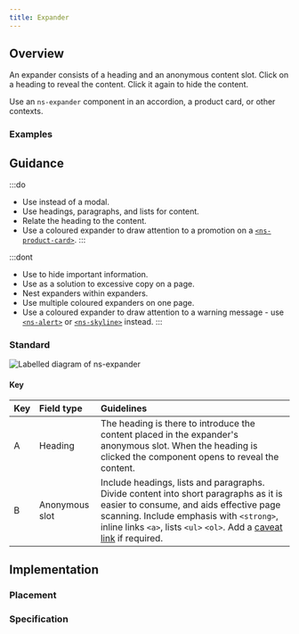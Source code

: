 ```yaml
---
title: Expander
---
```




## Overview

<CompDetails name={componentName} />

An expander consists of a heading and an anonymous content slot. Click on a heading to reveal the content. Click it again to hide the content.

Use an `ns-expander` component in an accordion, a product card, or other contexts.

### Examples

<Tabs>
  <TabItem label="Standard">
    <ExampleViewer type="standard" />
  </TabItem>
  <TabItem label="Icon">
    <ExampleViewer type="standard-icon" />
  </TabItem>
</Tabs>

## Guidance

:::do
- Use instead of a modal.
- Use headings, paragraphs, and lists for content.
- Relate the heading to the content.
- Use a coloured expander to draw attention to a promotion on a [`<ns-product-card>`](/components/ns-product-card).
:::

:::dont
- Use to hide important information.
- Use as a solution to excessive copy on a page.
- Nest expanders within expanders.
- Use multiple coloured expanders on one page.
- Use a coloured expander to draw attention to a warning message - use [`<ns-alert>`](/components/ns-alert) or [`<ns-skyline>`](/components/ns-skyline) instead.
:::

### Standard

![Labelled diagram of ns-expander](@assets/components/ns-expander/guidance-accordion.webp)

#### Key

| Key | Field type | Guidelines |
| :--- | :--- | :--- |
| <span class="marker">A</span> | Heading | The heading is there to introduce the content placed in the expander's anonymous slot. When the heading is clicked the component opens to reveal the content. |
| <span class="marker">B</span> | Anonymous slot | Include headings, lists and paragraphs. Divide content into short paragraphs as it is easier to consume, and aids effective page scanning. Include emphasis with `<strong>`, inline links `<a>`, lists `<ul>` `<ol>`. Add a [caveat link](/components/ns-caveat) if required. |

## Implementation

### Placement

<Placement name={componentName} />

### Specification

<Specification name={componentName} />

